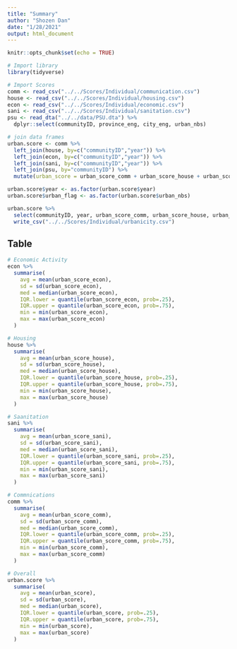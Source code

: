 ```yaml
---
title: "Summary"
author: "Shozen Dan"
date: "1/28/2021"
output: html_document
---
```


```r
knitr::opts_chunk$set(echo = TRUE)
```

```r
# Import library
library(tidyverse)
```

```r
# Import Scores
comm <- read_csv("../../Scores/Individual/communication.csv")
house <- read_csv("../../Scores/Individual/housing.csv")
econ <- read_csv("../../Scores/Individual/economic.csv")
sani <- read_csv("../../Scores/Individual/sanitation.csv")
psu <- read_dta("../../data/PSU.dta") %>% 
  dplyr::select(communityID, province_eng, city_eng, urban_nbs)

# join data frames
urban.score <- comm %>% 
  left_join(house, by=c("communityID","year")) %>% 
  left_join(econ, by=c("communityID","year")) %>% 
  left_join(sani, by=c("communityID","year")) %>% 
  left_join(psu, by="communityID") %>% 
  mutate(urban_score = urban_score_comm + urban_score_house + urban_score_econ + urban_score_sani)

urban.score$year <- as.factor(urban.score$year)
urban.score$urban_flag <- as.factor(urban.score$urban_nbs)

urban.score %>% 
  select(communityID, year, urban_score_comm, urban_score_house, urban_score_econ, urban_score_sani, urban_score) %>% 
  write_csv("../../Scores/Individual/urbanicity.csv")
```

## Table
```r
# Economic Activity
econ %>%
  summarise(
    avg = mean(urban_score_econ),
    sd = sd(urban_score_econ),
    med = median(urban_score_econ),
    IQR.lower = quantile(urban_score_econ, prob=.25),
    IQR.upper = quantile(urban_score_econ, prob=.75),
    min = min(urban_score_econ),
    max = max(urban_score_econ)
  )
```

```r
# Housing
house %>%
  summarise(
    avg = mean(urban_score_house),
    sd = sd(urban_score_house),
    med = median(urban_score_house),
    IQR.lower = quantile(urban_score_house, prob=.25),
    IQR.upper = quantile(urban_score_house, prob=.75),
    min = min(urban_score_house),
    max = max(urban_score_house)
  )
```

```r
# Saanitation 
sani %>%
  summarise(
    avg = mean(urban_score_sani),
    sd = sd(urban_score_sani),
    med = median(urban_score_sani),
    IQR.lower = quantile(urban_score_sani, prob=.25),
    IQR.upper = quantile(urban_score_sani, prob=.75),
    min = min(urban_score_sani),
    max = max(urban_score_sani)
  )
```

```r
# Commnications
comm %>%
  summarise(
    avg = mean(urban_score_comm),
    sd = sd(urban_score_comm),
    med = median(urban_score_comm),
    IQR.lower = quantile(urban_score_comm, prob=.25),
    IQR.upper = quantile(urban_score_comm, prob=.75),
    min = min(urban_score_comm),
    max = max(urban_score_comm)
  )
```

```r
# Overall
urban.score %>% 
  summarise(
    avg = mean(urban_score),
    sd = sd(urban_score),
    med = median(urban_score),
    IQR.lower = quantile(urban_score, prob=.25),
    IQR.upper = quantile(urban_score, prob=.75),
    min = min(urban_score),
    max = max(urban_score)
  )
```

